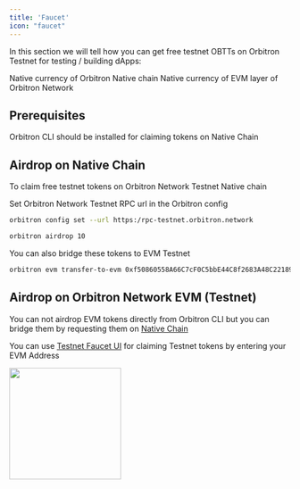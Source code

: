 ```yaml
---
title: 'Faucet'
icon: "faucet"
---
```


In this section we will tell how you can get free testnet OBTTs on Orbitron Testnet for testing / building dApps:

<CardGroup>

  <Card title="Native OBTT" icon="terminal" href="#airdrop-on-native-chain">
   Native currency of Orbitron Native chain
  </Card>

  <Card title="EVM OBTT" icon="link" href="#airdrop-on-orbitron-network-evm-testnet">
   Native currency of EVM layer of Orbitron Network
  </Card>

</CardGroup>

## Prerequisites
<CardGroup cols={1}>

  <Card title="Command Line Interface" icon="terminal" href="/quickstart">
   Orbitron CLI should be installed for claiming tokens on Native Chain
  </Card>

</CardGroup>

## Airdrop on Native Chain
To claim free testnet tokens on Orbitron Network Testnet Native chain

Set Orbitron Network Testnet RPC url in the Orbitron config
```bash
orbitron config set --url https:/rpc-testnet.orbitron.network
```

```bash
orbitron airdrop 10
```

You can also bridge these tokens to EVM Testnet

```bash
orbitron evm transfer-to-evm 0xf50860558A66C7cF0C5bbE44C8f2683A48C22189 10
```

## Airdrop on Orbitron Network EVM (Testnet)
You can not airdrop EVM tokens directly from Orbitron CLI but you can bridge them by requesting them on [Native Chain](#airdrop-on-native-chain)

You can use [Testnet Faucet UI](https://evm-faucet-testnet.orbitronscan.io) for claiming Testnet tokens by entering your EVM Address

<img height="200" src="/images/faucet/1.png" />
